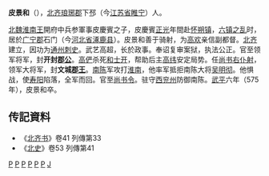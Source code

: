 '''皮景和'''（{{bd|521年||575年|}}），[[北齐|北齐]][[琅琊郡|琅琊郡]]下邳（今[[江苏省|江苏省]][[睢宁|睢宁]]）人。

[[北魏|北魏]][[淮南王|淮南王]]開府中兵参軍事皮慶賓之子，皮慶賓[[正光|正光]]年間赴[[怀朔镇|怀朔镇]]，[[六镇之乱|六镇之乱]]时，居於[[广宁郡|广宁郡]]石门（今[[河北省|河北省]][[涿鹿县|涿鹿县]]）。皮景和善于骑射，为[[高欢|高欢]]亲信副都督。[[北齐|北齐]]建立，因功为[[通州|通州]][[刺史|刺史]]。武艺高超，长於政事。奉诏复审案狱，执法公正。官至领军将军，封'''开封[[郡公|郡公]]'''。[[高俨|高俨]]杀死[[和士开|和士开]]，帮助后主[[高纬|高纬]]安定局势。任[[尚书右仆射|尚书右仆射]]，领军大将军，封'''文城[[郡王|郡王]]'''。[[南陈|南陈]]军攻打[[淮南|淮南]]，他率军抵拒南陈大将[[吴明彻|吴明彻]]。他惧战，使[[寿阳|寿阳]]陷落，全军而回。官至[[尚书令|尚书令]]。驻守[[西兖州|西兖州]]防御南陈。[[武平_(北齐)|武平]]六年（575年），皮景和卒。

==传記資料== 
* 《[[北齐书|北齐书]]》卷41 列傳第33
* 《[[北史|北史]]》卷53 列傳第41

[[分类:北齐郡公|P]]
[[分类:北齐将军|P]]
[[分类:北齐尚书右仆射|P]]
[[分类:北齐尚书令|P]]
[[分类:北齐郡王|P]]
[[分类:睢宁人|P]]
[[分类:皮姓|J]]